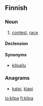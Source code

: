 ==Finnish==

===Noun===
{{fi-noun}}

# [[contest]], [[race]]

====Declension====
{{fi-decl-kala|kil|p|v}}

====Synonyms====
* [[kilpailu]]

===Anagrams===
* [[kalpi#Finnish|kalpi]], [[klapi#Finnish|klapi]]

[[io:kilpa]]
[[fi:kilpa]]